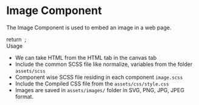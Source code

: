 
<Meta title="Atoms/Image/Images"/>

<style>{`
 .subheading {
    font-weight: 700;
    font-size: 24px;
    color: #031c2d;
    letter-spacing: 1.5px;
    line-height: 24px;
    margin-bottom: 12px;
    margin-top: 40px;
  }
  .sbdocs .sbdocs-p,
  .sbdocs .sbdocs-li{
    font-size: 1rem;
  }
`}</style>  

# Image Component
The Image Component is used to embed an image in a web page.

<Story name="Image">
    return <Image></Image> ;
</Story>

<div className="subheading">Usage</div>
<ul>
<li>We can take HTML from the HTML tab in the canvas tab</li>
<li>Include the common SCSS file like normalize, variables from the folder <code>assets/scss</code></li>
<li>Component wise SCSS file residing in each component <code>image.scss</code></li>
<li>Include the Compiled CSS file from the <code>assets/css/style.css</code></li>
<li>Images are saved in <code>assets/images/</code> folder in SVG, PNG, JPG, JPEG format. </li>
</ul>

